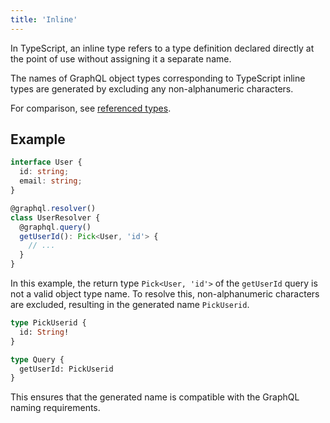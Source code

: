 ```yaml
---
title: 'Inline'
---
```

<Info>In TypeScript, an inline type refers to a type definition declared directly at the point of use without assigning it a separate name.</Info>

The names of GraphQL object types corresponding to TypeScript inline types are generated by excluding any non-alphanumeric characters.

<Info>For comparison, see [referenced types](/concepts/types/referenced).</Info>

## Example

```ts
interface User {
  id: string;
  email: string;
}

@graphql.resolver()
class UserResolver {
  @graphql.query()
  getUserId(): Pick<User, 'id'> {
    // ...
  }
}
```

In this example, the return type `Pick<User, 'id'>` of the `getUserId` query is not a valid object type name.
To resolve this, non-alphanumeric characters are excluded, resulting in the generated name `PickUserid`.

```graphql
type PickUserid {
  id: String!
}

type Query {
  getUserId: PickUserid
}
```

This ensures that the generated name is compatible with the GraphQL naming requirements.
